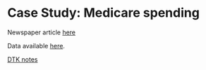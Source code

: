 # Case Study: Medicare spending

Newspaper article [here](http://www.nytimes.com/2013/05/08/business/hospital-billing-varies-wildly-us-data-shows.html)

Data available [here](http://www.cms.gov/Research-Statistics-Data-and-Systems/Statistics-Trends-and-Reports/Medicare-Provider-Charge-Data/index.html).

[DTK notes](file:///Users/kaplan/KaplanFiles/MOSAIC/CVC/Summer2014/Notes/MedicareSpending/PriceOfHealth.html)
